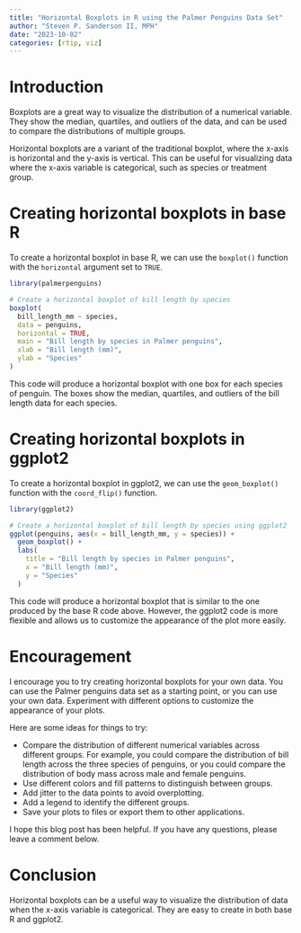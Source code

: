 ```yaml
---
title: "Horizontal Boxplots in R using the Palmer Penguins Data Set"
author: "Steven P. Sanderson II, MPH"
date: "2023-10-02"
categories: [rtip, viz]
---
```


# Introduction

Boxplots are a great way to visualize the distribution of a numerical variable. They show the median, quartiles, and outliers of the data, and can be used to compare the distributions of multiple groups.

Horizontal boxplots are a variant of the traditional boxplot, where the x-axis is horizontal and the y-axis is vertical. This can be useful for visualizing data where the x-axis variable is categorical, such as species or treatment group.

# Creating horizontal boxplots in base R

To create a horizontal boxplot in base R, we can use the `boxplot()` function with the `horizontal` argument set to `TRUE`.

```r
library(palmerpenguins)
```
```r
# Create a horizontal boxplot of bill length by species
boxplot(
  bill_length_mm ~ species,
  data = penguins,
  horizontal = TRUE,
  main = "Bill length by species in Palmer penguins",
  xlab = "Bill length (mm)",
  ylab = "Species"
)
```

This code will produce a horizontal boxplot with one box for each species of penguin. The boxes show the median, quartiles, and outliers of the bill length data for each species.

# Creating horizontal boxplots in ggplot2

To create a horizontal boxplot in ggplot2, we can use the `geom_boxplot()` function with the `coord_flip()` function.

```r
library(ggplot2)

# Create a horizontal boxplot of bill length by species using ggplot2
ggplot(penguins, aes(x = bill_length_mm, y = species)) +
  geom_boxplot() +
  labs(
    title = "Bill length by species in Palmer penguins",
    x = "Bill length (mm)",
    y = "Species"
  )
```

This code will produce a horizontal boxplot that is similar to the one produced by the base R code above. However, the ggplot2 code is more flexible and allows us to customize the appearance of the plot more easily.

# Encouragement

I encourage you to try creating horizontal boxplots for your own data. You can use the Palmer penguins data set as a starting point, or you can use your own data. Experiment with different options to customize the appearance of your plots.

Here are some ideas for things to try:

*   Compare the distribution of different numerical variables across different groups. For example, you could compare the distribution of bill length across the three species of penguins, or you could compare the distribution of body mass across male and female penguins.
*   Use different colors and fill patterns to distinguish between groups.
*   Add jitter to the data points to avoid overplotting.
*   Add a legend to identify the different groups.
*   Save your plots to files or export them to other applications.

I hope this blog post has been helpful. If you have any questions, please leave a comment below.

# Conclusion

Horizontal boxplots can be a useful way to visualize the distribution of data when the x-axis variable is categorical. They are easy to create in both base R and ggplot2.